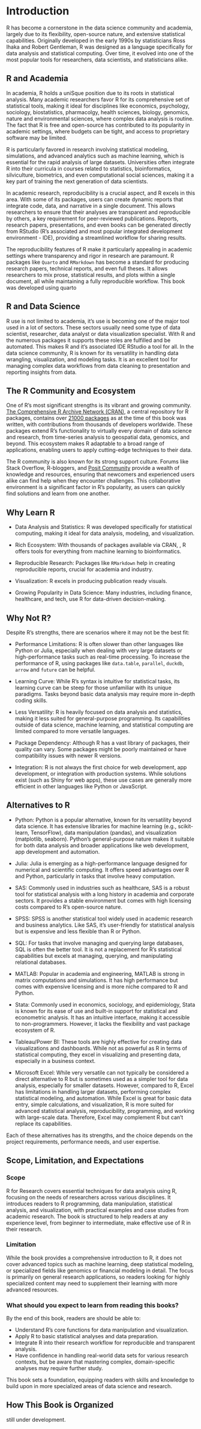 # Introduction {#sec-intro .unnumbered}

R has become a cornerstone in the data science community and academia, largely due to its flexibility, open-source nature, and extensive statistical capabilities. Originally developed in the early 1990s by statisticians Ross Ihaka and Robert Gentleman, R was designed as a language specifically for data analysis and statistical computing. Over time, it evolved into one of the most popular tools for researchers, data scientists, and statisticians alike.

## R and Academia

In academia, R holds a uniSque position due to its roots in statistical analysis. Many academic researchers favor R for its comprehensive set of statistical tools, making it ideal for disciplines like economics, psychology, sociology, biostatistics, pharmacolgy, health sciences, biology, genomics, nature and environmental sciences, where complex data analysis is routine. The fact that R is free and open-source has contributed to its popularity in academic settings, where budgets can be tight, and access to proprietary software may be limited.

R is particularly favored in research involving statistical modeling, simulations, and advanced analytics such as machine learning, which is essential for the rapid analysis of large datasets. Universities often integrate R into their curricula in courses related to statistics, bioinformatics, silviculture, biometrics, and even computational social sciences, making it a key part of training the next generation of data scientists.

In academic research, reproducibility is a crucial aspect, and R excels in this area. With some of its packages, users can create dynamic reports that integrate code, data, and narrative in a single document. This allows researchers to ensure that their analyses are transparent and reproducible by others, a key requirement for peer-reviewed publications. Reports, research papers, presentations, and even books can be generated directly from RStudio (R's associated and most popular integrated development environment - IDE), providing a streamlined workflow for sharing results.

The reproducibility features of R make it particularly appealing in academic settings where transparency and rigor in research are paramount. R packages like `Quarto` and `RMarkdown` has become a standard for producing research papers, technical reports, and even full theses. It allows researchers to mix prose, statistical results, and plots within a single document, all while maintaining a fully reproducible workflow. This book was developed using quarto

## R and Data Science

R use is not limited to academia, it's use is becoming one of the major tool used in a lot of sectors. These sectors usually need some type of data scientist, researcher, data analyst or data visualization specialist. With R and the numerous packages it supports these roles are fulfilled and be automated. This makes R and it's associated IDE RStudio a tool for all. In the data science community, R is known for its versatility in handling data wrangling, visualization, and modeling tasks. It is an excellent tool for managing complex data workflows from data cleaning to presentation and reporting insights from data.

## The R Community and Ecosystem

One of R’s most significant strengths is its vibrant and growing community. [The Comprehensive R Archive Network (CRAN)](https://cran.r-project.org), a central repository for R packages, contains over [21000 packages](https://cran.r-project.org/web/packages/available_packages_by_name.html) as at the time of this book was written, with contributions from thousands of developers worldwide. These packages extend R’s functionality to virtually every domain of data science and research, from time-series analysis to geospatial data, genomics, and beyond. This ecosystem makes R adaptable to a broad range of applications, enabling users to apply cutting-edge techniques to their data.

The R community is also known for its strong support culture. Forums like Stack Overflow, R-bloggers, and [Posit Community](https://forum.posit.co/) provide a wealth of knowledge and resources, ensuring that newcomers and experienced users alike can find help when they encounter challenges. This collaborative environment is a significant factor in R’s popularity, as users can quickly find solutions and learn from one another.

## Why Learn R

- Data Analysis and Statistics: R was developed specifically for statistical computing, making it ideal for data analysis, modeling, and visualization.

- Rich Ecosystem: With thousands of packages available via CRAN, , R offers tools for everything from machine learning to bioinformatics.

- Reproducible Research: Packages like `RMarkdown` help in creating reproducible reports, crucial for academia and industry.

- Visualization: R excels in producing publication ready visuals.

- Growing Popularity in Data Science: Many industries, including finance, healthcare, and tech, use R for data-driven decision-making.


## Why Not R?

Despite R's strengths, there are scenarios where it may not be the best fit:

-   Performance Limitations: R is often slower than other languages like Python or Julia, especially when dealing with very large datasets or high-performance tasks such as real-time processing. To increase the performance of R, using packages like `data.table`, `parallel`, `duckdb`, `arrow` and `future` can be helpful.

-   Learning Curve: While R’s syntax is intuitive for statistical tasks, its learning curve can be steep for those unfamiliar with its unique paradigms. Tasks beyond basic data analysis may require more in-depth coding skills.

-   Less Versatility: R is heavily focused on data analysis and statistics, making it less suited for general-purpose programming. Its capabilities outside of data science, machine learning, and statistical computing are limited compared to more versatile languages.

-  Package Dependency: Although R has a vast library of packages, their quality can vary. Some packages might be poorly maintained or have compatibility issues with newer R versions.

-   Integration: R is not always the first choice for web development, app development, or integration with production systems. While solutions exist (such as Shiny for web apps), these use cases are generally more efficient in other languages like Python or JavaScript.

## Alternatives to R

-  Python: Python is a popular alternative, known for its versatility beyond data science. It has extensive libraries for machine learning (e.g., scikit-learn, TensorFlow), data manipulation (pandas), and visualization (matplotlib, seaborn). Python's general-purpose nature makes it suitable for both data analysis and broader applications like web development, app development and automation.

-   Julia: Julia is emerging as a high-performance language designed for numerical and scientific computing. It offers speed advantages over R and Python, particularly in tasks that involve heavy computation.

-   SAS: Commonly used in industries such as healthcare, SAS is a robust tool for statistical analysis with a long history in academia and corporate sectors. It provides a stable environment but comes with high licensing costs compared to R's open-source nature.

-   SPSS: SPSS is another statistical tool widely used in academic research and business analytics. Like SAS, it’s user-friendly for statistical analysis but is expensive and less flexible than R or Python.

-   SQL: For tasks that involve managing and querying large databases, SQL is often the better tool. It is not a replacement for R’s statistical capabilities but excels at managing, querying, and manipulating relational databases.

-   MATLAB: Popular in academia and engineering, MATLAB is strong in matrix computations and simulations. It has high performance but comes with expensive licensing and is more niche compared to R and Python.

-   Stata: Commonly used in economics, sociology, and epidemiology, Stata is known for its ease of use and built-in support for statistical and econometric analysis. It has an intuitive interface, making it accessible to non-programmers. However, it lacks the flexibility and vast package ecosystem of R.

-   Tableau/Power BI: These tools are highly effective for creating data visualizations and dashboards. While not as powerful as R in terms of statistical computing, they excel in visualizing and presenting data, especially in a business context.

- Microsoft Excel: While very versatile can not typically be considered a direct alternative to R but is sometimes used as a simpler tool for data analysis, especially for smaller datasets. However, compared to R, Excel has limitations in handling larger datasets, performing complex statistical modeling, and automation. While Excel is great for basic data entry, simple calculations, and visualization, R is more suited for advanced statistical analysis, reproducibility, programming, and working with large-scale data. Therefore, Excel may complement R but can't replace its capabilities.

Each of these alternatives has its strengths, and the choice depends on the project requirements, performance needs, and user expertise.



## Scope, Limitation, and Expectations
### Scope

R for Research covers essential techniques for data analysis using R, focusing on the needs of researchers across various disciplines. It introduces readers to R programming, data manipulation, statistical analysis, and visualization, with practical examples and case studies from academic research. The book is structured to help readers at any experience level, from beginner to intermediate, make effective use of R in their research.

### Limitation

While the book provides a comprehensive introduction to R, it does not cover advanced topics such as machine learning, deep statistical modeling, or specialized fields like genomics or financial modeling in detail. The focus is primarily on general research applications, so readers looking for highly specialized content may need to supplement their learning with more advanced resources.

### What should you expect to learn from reading this books?

By the end of this book, readers are should be able to:

-  Understand R's core functions for data manipulation and visualization.
-  Apply R to basic statistical analyses and data preparation.
-  Integrate R into their research workflow for reproducible and transparent analysis.
-  Have confidence in handling real-world data sets for various research contexts, but be aware that mastering complex, domain-specific analyses may require further study.

This book sets a foundation, equipping readers with skills and knowledge to build upon in more specialized areas of data science and research.

## How This Book is Organized

:::{.callout-important appearance=simple}
still under development.
:::
